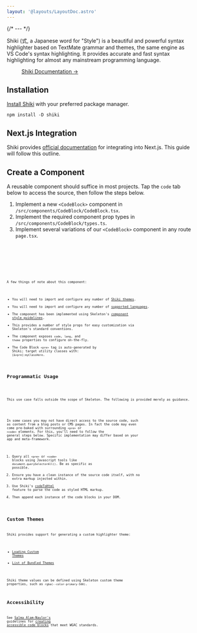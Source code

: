 ```yaml
---
layout: '@layouts/LayoutDoc.astro'
---
```



{/* --- */}

<p class="text-xl">
	Shiki (式, a Japanese word for "Style") is a beautiful and powerful syntax highlighter based on TextMate grammar and themes, the same
	engine as VS Code's syntax highlighting. It provides accurate and fast syntax highlighting for almost any mainstream programming language.
</p>

<figure class="card-filled-enhanced flex justify-center gap-4 p-8">
	<a href="https://shiki.style/" target="_blank" class="btn preset-filled">
		Shiki Documentation &rarr;
	</a>
</figure>

## Installation

[Install Shiki](https://shiki.style/guide/install) with your preferred package manager.

```console
npm install -D shiki
```

## Next.js Integration

Shiki provides [official documentation](https://shiki.style/packages/next) for integrating into Next.js. This guide will follow this outline.

## Create a Component

A reusable component should suffice in most projects. Tap the `code` tab below to access the source, then follow the steps below.

1. Implement a new `<CodeBlock>` component in `/src/components/CodeBlock/CodeBlock.tsx`.
2. Implement the required component prop types in `/src/components/CodeBlock/types.ts`.
3. Implement several variations of our `<CodeBlock>` component in any route `page.tsx`.

<Preview client:load>
	<Fragment slot="preview">
		<Example />
	</Fragment>
	<Fragment slot="code">
		<div class="space-y-4">
			<Code code={ReactComponentRaw} lang="tsx" title="CodeBlock.tsx" />
			<Code code={TypesRaw} lang="ts" title="types.ts" />
			<Code code={ReactPageRaw} lang="tsx" title="page.tsx" />
		</div>
	</Fragment>
</Preview>

A few things of note about this component:

- You will need to import and configure any number of [Shiki themes](https://shiki.style/themes).
- You will need to import and configure any number of [supported languages](https://shiki.style/languages).
- The component has been implemented using Skeleton's [component style guidelines](http://localhost:4321/docs/resources/contribute/components).
- This provides a number of style props for easy customization via Skeleton's standard conventions.
- The component exposes `code`, `lang`, and `theme` properties to configure on-the-fly.
- The Code Block `<pre>` tag is auto-generated by Shiki; target utility classes with: `[&>pre]:myClassHere`.

## Programmatic Usage

<div class="card preset-outlined-warning-500 p-8 space-y-8">
	<p>This use case falls outside the scope of Skeleton. The following is provided merely as guidance.</p>
</div>

In some cases you may not have direct access to the source code, such as content from a blog posts or CMS pages. In fact the code may even come pre-baked with surrounding `<pre>` or `<code>` elements. For this, you'll need to follow the general steps below. Specific implementation may differ based on your app and meta-framework.

1. Query all `<pre>` or `<code>` blocks using Javascript tools like `document.querySelectorAll()`. Be as specific as possible.
2. Ensure you have a clean instance of the source code itself, with no extra markup injected within.
3. Use Shiki's [codeToHtml](https://shiki.style/guide/install#shorthands) feature to parse the code as styled HTML markup.
4. Then append each instance of the code blocks in your DOM.

## Custom Themes

Shiki provides support for generating a custom highlighter theme:

- [Loading Custom Themes](https://shiki.style/guide/load-theme)
- [List of Bundled Themes](https://shiki.style/themes)

Shiki theme values can be defined using Skeleton custom theme properties, such as `rgba(--color-primary-500)`.

## Accessibility

See [Salma Alam-Naylor's](https://whitep4nth3r.com/about/) guidelines for [creating accessible code blocks](https://whitep4nth3r.com/blog/how-to-make-your-code-blocks-accessible-on-your-website/) that meet WGAC standards.

